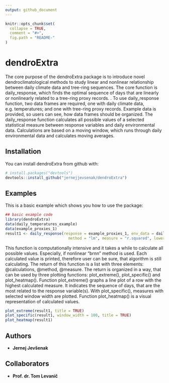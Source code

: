 ```yaml
---
output: github_document
---
```


<!-- README.md is generated from README.Rmd. Please edit that file -->

```r
knitr::opts_chunk$set(
  collapse = TRUE,
  comment = "#>",
  fig.path = "README-"
)
```

# dendroExtra

The core purpose of the dendroExtra package is to introduce novel dendroclimatological methods to study linear and nonlinear relationship between daily climate data and tree-ring sequences. The core function is daily_response, which finds the optimal sequence of days that are linearly or nonlinearly related to a tree-ring proxy records.
.
To use daily_response function, two data frames are required, one with daily climate data, e.g. temperatures; and one with tree-ring proxy records. Example data is provided, so users can see, how data frames should be organized. The daily_response function calculates all possible values of a selected statistical measure between response variables and daily environmental data. Calculations are based on a moving window, which runs through daily environmental data and calculates moving averages. 


## Installation

You can install dendroExtra from github with:

```r
# install.packages("devtools")
devtools::install_github("jernejjevsenak/dendroExtra")
```

## Examples

This is a basic example which shows you how to use the package: 

```r
## basic example code
library(dendroExtra)
data(daily_temperatures_example) 
data(example_proxies_1)
result1 <- daily_response(response = example_proxies_1, env_data = daily_temperatures_example, 
							method = "lm", measure = "r.squared", lower_limit = 90, upper_limit = 150)

```
This function is computationally intensive and it takes a while to calculate all possible values. Especially, if nonlinear "brnn" method is used. Each calculated value is printed, therefore user can be sure, that algorithm is still calculating. 
The return of this function is a list with three elements: @calculations, @method, @measure. The return is organized in a way, that can be used by three plotting functions: plot_extreme(), plot_specific() and plot_heatmap(). 
Function plot_extreme() graphs a line plot of a row with the highest calculated measure. It indicates the sequence of days, that are the most related to the response variable(s). With plot_specific(), measures with selected window width are plotted. Function plot_heatmap() is a visual representation of calculated values.

```r
plot_extreme(result1, title = TRUE)
plot_specific(result1, window_width = 100, title = TRUE)
plot_heatmap(result1)
```

## Authors
* **Jernej Jevšenak**

## Collaborators
* **Prof. dr. Tom Levanič**
